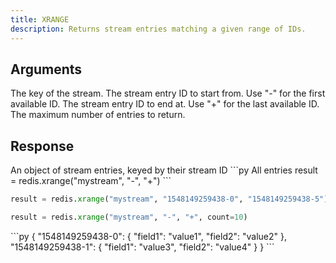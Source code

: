 ```yaml
---
title: XRANGE
description: Returns stream entries matching a given range of IDs.
---
```


## Arguments

<ParamField body="key" type="str" required>
  The key of the stream.
</ParamField>

<ParamField body="start" type="str" default="'-'">
  The stream entry ID to start from. Use "-" for the first available ID.
</ParamField>

<ParamField body="end" type="str" default="'+'">
  The stream entry ID to end at. Use "+" for the last available ID.
</ParamField>

<ParamField body="count" type="int">
  The maximum number of entries to return.
</ParamField>

## Response

<ResponseField type="Record<streamId, Record<field, value>>">
  An object of stream entries, keyed by their stream ID
</ResponseField>

<RequestExample>
```py All entries
result = redis.xrange("mystream", "-", "+")
```

```py Range with specific IDs
result = redis.xrange("mystream", "1548149259438-0", "1548149259438-5")
```

```py Limited count
result = redis.xrange("mystream", "-", "+", count=10)
```
</RequestExample>

<ResponseExample>
```py
{
  "1548149259438-0": {
    "field1": "value1",
    "field2": "value2"
  },
  "1548149259438-1": {
    "field1": "value3",
    "field2": "value4"
  }
}
```
</ResponseExample>


